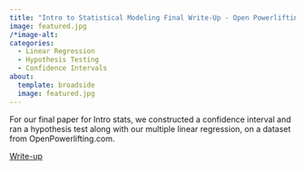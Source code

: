 ```yaml
---
title: "Intro to Statistical Modeling Final Write-Up - Open Powerlifting"
image: featured.jpg
/*image-alt:
categories:
  - Linear Regression
  - Hypothesis Testing
  - Confidence Intervals
about: 
  template: broadside
  image: featured.jpg
---
```


For our final paper for Intro stats, we constructed a confidence interval and ran a hypothesis test along with our multiple linear regression, on a dataset from OpenPowerlifting.com.

[Write-up](https://docs.google.com/document/d/1LjEIl12oWkdoYoM920qpRIiIZjgyvLkS/edit?usp=sharing&ouid=118001154387901775438&rtpof=true&sd=true)
